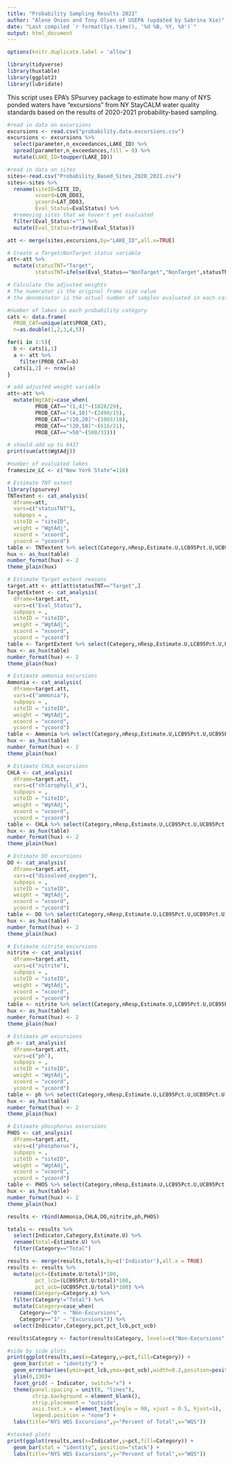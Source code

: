 ```yaml
---
title: "Probability Sampling Results 2021"
author: "Alene Onion and Tony Olsen of USEPA (updated by Sabrina Xie)"
date: "Last compiled `r format(Sys.time(), '%d %B, %Y, %X')`"
output: html_document
---
```


```r
options(knitr.duplicate.label = 'allow')
```

```r
library(tidyverse)
library(huxtable)
library(ggplot2)
library(lubridate)
```


This script uses EPA's SPsurvey package to estimate how many of NYS ponded waters have "excursions" from NY StayCALM water quality standards based on the results of 2020-2021 probability-based sampling.

```r

#read in data on excursions
excursions <- read.csv("probability.data.excursions.csv")
excursions <- excursions %>% 
  select(parameter,n_exceedances,LAKE_ID) %>% 
  spread(parameter,n_exceedances,fill = 0) %>% 
  mutate(LAKE_ID=toupper(LAKE_ID))

#read in data on sites
sites<-read.csv("Probability_Based_Sites_2020_2021.csv")
sites<-sites %>% 
  rename(siteID=SITE_ID,
         xcoord=LON_DD83,
         ycoord=LAT_DD83,
         Eval_Status=EvalStatus) %>% 
  #removing sites that we haven't yet evaluated
  filter(Eval_Status!="") %>% 
  mutate(Eval_Status=trimws(Eval_Status))

att <- merge(sites,excursions,by="LAKE_ID",all.x=TRUE)

# Create a Target/NonTarget status variable
att<-att %>% 
  mutate(statusTNT="Target",
         statusTNT=ifelse(Eval_Status=="NonTarget","NonTarget",statusTNT))

# Calculate the adjusted weights
# The numerator is the original frame size value
# the denominator is the actual number of samples evaluated in each category

#number of lakes in each probability category
cats <- data.frame(
  PROB_CAT=unique(att$PROB_CAT),
  n=as.double(1,2,3,4,5))

for(i in 1:5){
  b <- cats[i,1]
  a <- att %>%
    filter(PROB_CAT==b)
  cats[i,2] <- nrow(a)
}

# add adjusted weight variable
att<-att %>% 
  mutate(WgtAdj=case_when(
         PROB_CAT=="(1,4]"~(1828/29),
         PROB_CAT=="(4,10]"~(2490/15),
         PROB_CAT=="(10,20]"~(1003/18),
         PROB_CAT=="(20,50]"~(616/21),
         PROB_CAT==">50"~(500/33)))

# should add up to 6437
print(sum(att$WgtAdj))

#number of evaluated lakes
framesize_LC <- c("New York State"=116) 

# Estimate TNT extent
library(spsurvey)
TNTextent <- cat_analysis(
  dframe=att,
  vars=c("statusTNT"),
  subpops = ,
  siteID = "siteID",
  weight = "WgtAdj",
  xcoord = "xcoord",
  ycoord = "ycoord")
table <- TNTextent %>% select(Category,nResp,Estimate.U,LCB95Pct.U,UCB95Pct.U)
hux <- as_hux(table)
number_format(hux) <- 2
theme_plain(hux)

# Estimate Target extent reasons
target.att <- att[att$statusTNT=="Target",]
TargetExtent <- cat_analysis(
  dframe=target.att,
  vars=c("Eval_Status"),
  subpops = ,
  siteID = "siteID",
  weight = "WgtAdj",
  xcoord = "xcoord",
  ycoord = "ycoord")
table <- TargetExtent %>% select(Category,nResp,Estimate.U,LCB95Pct.U,UCB95Pct.U)
hux <- as_hux(table)
number_format(hux) <- 2
theme_plain(hux)

# Estimate ammonia excursions
Ammonia <- cat_analysis(
  dframe=target.att,
  vars=c("ammonia"),
  subpops = ,
  siteID = "siteID",
  weight = "WgtAdj",
  xcoord = "xcoord",
  ycoord = "ycoord")
table <- Ammonia %>% select(Category,nResp,Estimate.U,LCB95Pct.U,UCB95Pct.U)
hux <- as_hux(table)
number_format(hux) <- 2
theme_plain(hux)

# Estimate CHLA excursions
CHLA <- cat_analysis(
  dframe=target.att,
  vars=c("chlorophyll_a"),
  subpops = ,
  siteID = "siteID",
  weight = "WgtAdj",
  xcoord = "xcoord",
  ycoord = "ycoord")
table <- CHLA %>% select(Category,nResp,Estimate.U,LCB95Pct.U,UCB95Pct.U)
hux <- as_hux(table)
number_format(hux) <- 2
theme_plain(hux)

# Estimate DO excursions
DO <- cat_analysis(
  dframe=target.att,
  vars=c("dissolved_oxygen"),
  subpops = ,
  siteID = "siteID",
  weight = "WgtAdj",
  xcoord = "xcoord",
  ycoord = "ycoord")
table <- DO %>% select(Category,nResp,Estimate.U,LCB95Pct.U,UCB95Pct.U)
hux <- as_hux(table)
number_format(hux) <- 2
theme_plain(hux)

# Estimate nitrite excursions
nitrite <- cat_analysis(
  dframe=target.att,
  vars=c("nitrite"),
  subpops = ,
  siteID = "siteID",
  weight = "WgtAdj",
  xcoord = "xcoord",
  ycoord = "ycoord")
table <- nitrite %>% select(Category,nResp,Estimate.U,LCB95Pct.U,UCB95Pct.U)
hux <- as_hux(table)
number_format(hux) <- 2
theme_plain(hux)

# Estimate pH excursions
ph <- cat_analysis(
  dframe=target.att,
  vars=c("ph"),
  subpops = ,
  siteID = "siteID",
  weight = "WgtAdj",
  xcoord = "xcoord",
  ycoord = "ycoord")
table <- ph %>% select(Category,nResp,Estimate.U,LCB95Pct.U,UCB95Pct.U)
hux <- as_hux(table)
number_format(hux) <- 2
theme_plain(hux)

# Estimate phosphorus excursions
PHOS <- cat_analysis(
  dframe=target.att,
  vars=c("phosphorus"),
  subpops = ,
  siteID = "siteID",
  weight = "WgtAdj",
  xcoord = "xcoord",
  ycoord = "ycoord")
table <- PHOS %>% select(Category,nResp,Estimate.U,LCB95Pct.U,UCB95Pct.U)
hux <- as_hux(table)
number_format(hux) <- 2
theme_plain(hux)

results <- rbind(Ammonia,CHLA,DO,nitrite,ph,PHOS)

totals <- results %>% 
  select(Indicator,Category,Estimate.U) %>% 
  rename(total=Estimate.U) %>% 
  filter(Category=="Total")

results <- merge(results,totals,by=c('Indicator'),all.x = TRUE)
results <- results %>% 
  mutate(pct=(Estimate.U/total)*100,
         pct_lcb=(LCB95Pct.U/total)*100,
         pct_ucb=(UCB95Pct.U/total)*100) %>% 
  rename(Category=Category.x) %>% 
  filter(Category!="Total") %>% 
  mutate(Category=case_when(
    Category=="0" ~ "Non-Excursions",
    Category=="1" ~ "Excursions")) %>% 
  select(Indicator,Category,pct,pct_lcb,pct_ucb)

results$Category <- factor(results$Category, levels=c("Non-Excursions", "Excursions"))

#side by side plots
print(ggplot(results,aes(x=Category,y=pct,fill=Category)) +
  geom_bar(stat = "identity") +
  geom_errorbar(aes(ymin=pct_lcb,ymax=pct_ucb),width=0.2,position=position_dodge(width=0.2)) +
  ylim(0,130)+
  facet_grid( ~ Indicator, switch="x") +
  theme(panel.spacing = unit(0, "lines"),
        strip.background = element_blank(),
        strip.placement = "outside",
        axis.text.x = element_text(angle = 90, vjust = 0.5, hjust=1),
        legend.position = "none") +
  labs(title="NYS WQS Excursions",y="Percent of Total",x="WQS"))

#stacked plots
print(ggplot(results,aes(x=Indicator,y=pct,fill=Category)) +
  geom_bar(stat = "identity", position="stack") +
  labs(title="NYS WQS Excursions",y="Percent of Total",x="WQS"))

```